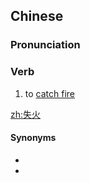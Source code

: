 ==Chinese==
{{zh-forms}}

===Pronunciation===
{{zh-pron
|m=shīhuǒ
|c=sat1 fo2
|mn=qz:sit-hér/tp,xm:sit-hé/kh,zz:sit-hóe
|cat=v
}}

===Verb===
{{zh-verb}}

# to [[catch fire]]

[[zh:失火]]

====Synonyms====
* {{zh-l|發火}}
* {{zh-l|起火}}